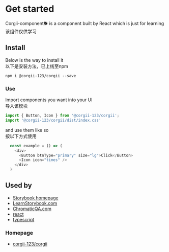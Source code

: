 
<Meta title="Welcome" />

# Get started

Corgii-component🐕 is a component built by React which is just for learning <br/>
该组件仅供学习

## **Install**

Below is the way to install it <br/>
以下是安装方法，已上线至npm

`npm i @corgii-123/corgii --save`

### **Use**

Import components you want into your UI<br/>
导入该模块

```javascript
import { Button, Icon } from '@corgii-123/corgii';
import '@corgii-123/corgii/dist/index.css'
```

and use them like so <br/>
按以下方式使用

```javascript
  const example = () => (
    <div>
      <Button btnType="primary" size="lg">Click</Button>
      <Icon icon="times" />
    </div>
  )
```

## Used by

- [Storybook homepage](https://storybook.js.org/)
- [LearnStorybook.com](https://www.learnstorybook.com/)
- [ChromaticQA.com](https://www.chromaticqa.com/)
- [react](https://reactjs.org/)
- [typescript](https://www.typescriptlang.org/)

### **Homepage**

- [corgii-123/corgii](https://github.com/corgii-123/corgii-components)
